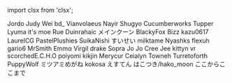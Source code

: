 ﻿import clsx from 'clsx';


<!-- Reminder that not only HTML chars have to be escaped, MDX chars also need to be (such as a space followed by an underscore). -->
<Patronelt k="10" ias="1" sp="1" >Jordo</Patronelt> <Patronelt k="10" ias="1" sp="0" >Judy Wei</Patronelt> <Patronelt k="5" ias="1" sp="1" >bd&#0095;</Patronelt> <Patronelt k="3" ias="1" sp="1" >Vianvolaeus</Patronelt> <Patronelt k="3" ias="1" sp="1" >Nayir</Patronelt> 
<Patronelt k="3" ias="1" sp="0" >Shugyo</Patronelt> <Patronelt k="3" ias="1" sp="0" >Cucumberworks</Patronelt> <Patronelt k="3" ias="1" sp="0" >Tupper </Patronelt> <Patronelt k="2" ias="1" sp="1" >Lyuma</Patronelt> <Patronelt k="2" ias="1" sp="1" >it&#0039;s moe</Patronelt> 
<Patronelt k="2" ias="1" sp="1" >Rue</Patronelt> <Patronelt k="2" ias="1" sp="1" >Duinrahaic</Patronelt> <Patronelt k="2" ias="1" sp="1" >メインクーン</Patronelt> <Patronelt k="2" ias="1" sp="0" >BlackyFox</Patronelt> <Patronelt k="2" ias="1" sp="0" >Bizz </Patronelt> 
<Patronelt k="2" ias="1" sp="0" >kazu0617</Patronelt> <Patronelt k="2" ias="1" sp="0" >LaurelCG</Patronelt> <Patronelt k="2" ias="1" sp="0" >PastelPlushies</Patronelt> <Patronelt k="2" ias="1" sp="0" >SuikaNishi </Patronelt> <Patronelt k="2" ias="1" sp="0" >すいせい</Patronelt> 
<Patronelt k="2" ias="1" sp="0" >milktame</Patronelt> <Patronelt k="2" ias="1" sp="0" >Nyashks</Patronelt> <Patronelt k="2" ias="1" sp="0" >flexuh </Patronelt> <Patronelt k="2" ias="1" sp="0" >gario6</Patronelt> <Patronelt k="2" ias="1" sp="0" >MrSmith</Patronelt> 
<Patronelt k="2" ias="1" sp="0" >Emmα</Patronelt> <Patronelt k="2" ias="1" sp="0" >Virgil drake</Patronelt> <Patronelt k="2" ias="1" sp="0" >Sopra</Patronelt> <Patronelt k="2" ias="1" sp="0" >Jo Jo</Patronelt> <Patronelt k="2" ias="1" sp="0" >Cree Jee</Patronelt> 
<Patronelt k="2" ias="1" sp="0" >kittyn vr</Patronelt> <Patronelt k="2" ias="1" sp="0" >scorchedE&#0046;C&#0046;H&#0046;O</Patronelt> <Patronelt k="2" ias="1" sp="0" >poiyomi</Patronelt> <Patronelt k="2" ias="1" sp="0" >kikjin</Patronelt> <Patronelt k="2" ias="1" sp="0" >Merycur</Patronelt> 
<Patronelt k="2" ias="1" sp="0" >Ceialyn</Patronelt> <Patronelt k="0" ias="1" sp="1" >Towneh</Patronelt> <Patronelt k="0" ias="1" sp="1" >Turretoforth </Patronelt> <Patronelt k="0" ias="0" sp="1" >PuppyWolf</Patronelt> <Patronelt k="0" ias="0" sp="1" >ミツアミめがね</Patronelt> 
<Patronelt k="0" ias="0" sp="1" >kokosa </Patronelt> <Patronelt k="0" ias="1" sp="1" >えすてん</Patronelt> <Patronelt k="0" ias="1" sp="1" >はこつき&#0047;hako&#0095;moon</Patronelt> <Patronelt k="0" ias="1" sp="1" >ここからここまで</Patronelt> 